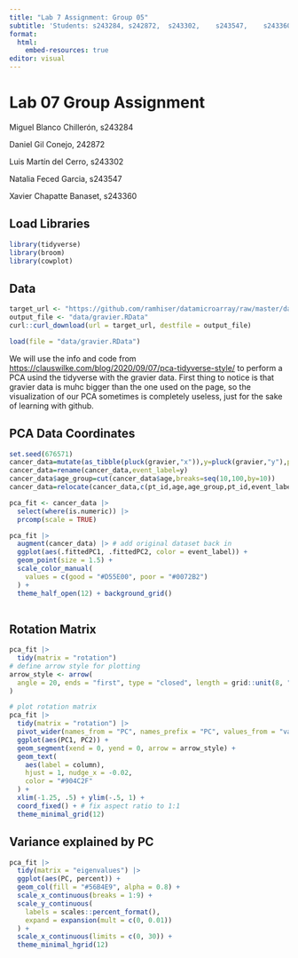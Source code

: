 ```yaml
---
title: "Lab 7 Assignment: Group 05"
subtitle: 'Students: s243284, s242872,	s243302,	s243547,	s243360'
format:
  html:
    embed-resources: true
editor: visual
---
```


# Lab 07 Group Assignment

Miguel Blanco Chillerón, s243284

Daniel Gil Conejo, 242872

Luis Martín del Cerro, s243302

Natalia Feced Garcia, s243547

Xavier Chapatte Banaset, s243360

## Load Libraries

```r
library(tidyverse)
library(broom)
library(cowplot)
```

## Data

```r
target_url <- "https://github.com/ramhiser/datamicroarray/raw/master/data/gravier.RData"
output_file <- "data/gravier.RData"
curl::curl_download(url = target_url, destfile = output_file)
```

```r
load(file = "data/gravier.RData")
```

We will use the info and code from <https://clauswilke.com/blog/2020/09/07/pca-tidyverse-style/> to perform a PCA usind the tidyverse with the gravier data. First thing to notice is that gravier data is muhc bigger than the one used on the page, so the visualization of our PCA sometimes is completely useless, just for the sake of learning with github.

## PCA Data Coordinates

```r
set.seed(676571)
cancer_data=mutate(as_tibble(pluck(gravier,"x")),y=pluck(gravier,"y"),pt_id=1:length(pluck(gravier, "y")),age=round(rnorm(length(pluck(gravier,"y")),mean=55,sd=10),1))
cancer_data=rename(cancer_data,event_label=y)
cancer_data$age_group=cut(cancer_data$age,breaks=seq(10,100,by=10))
cancer_data=relocate(cancer_data,c(pt_id,age,age_group,pt_id,event_label))

pca_fit <- cancer_data |> 
  select(where(is.numeric)) |> 
  prcomp(scale = TRUE)

pca_fit |>
  augment(cancer_data) |> # add original dataset back in
  ggplot(aes(.fittedPC1, .fittedPC2, color = event_label)) + 
  geom_point(size = 1.5) +
  scale_color_manual(
    values = c(good = "#D55E00", poor = "#0072B2")
  ) +
  theme_half_open(12) + background_grid() 
  
```

## Rotation Matrix

```r
pca_fit |>
  tidy(matrix = "rotation")
# define arrow style for plotting
arrow_style <- arrow(
  angle = 20, ends = "first", type = "closed", length = grid::unit(8, "pt")
)

# plot rotation matrix
pca_fit |>
  tidy(matrix = "rotation") |>
  pivot_wider(names_from = "PC", names_prefix = "PC", values_from = "value") |>
  ggplot(aes(PC1, PC2)) +
  geom_segment(xend = 0, yend = 0, arrow = arrow_style) +
  geom_text(
    aes(label = column),
    hjust = 1, nudge_x = -0.02, 
    color = "#904C2F"
  ) +
  xlim(-1.25, .5) + ylim(-.5, 1) +
  coord_fixed() + # fix aspect ratio to 1:1
  theme_minimal_grid(12)
```

## Variance explained by PC

```r
pca_fit |>
  tidy(matrix = "eigenvalues") |>
  ggplot(aes(PC, percent)) +
  geom_col(fill = "#56B4E9", alpha = 0.8) +
  scale_x_continuous(breaks = 1:9) +
  scale_y_continuous(
    labels = scales::percent_format(),
    expand = expansion(mult = c(0, 0.01))
  ) +
  scale_x_continuous(limits = c(0, 30)) +
  theme_minimal_hgrid(12)
```
